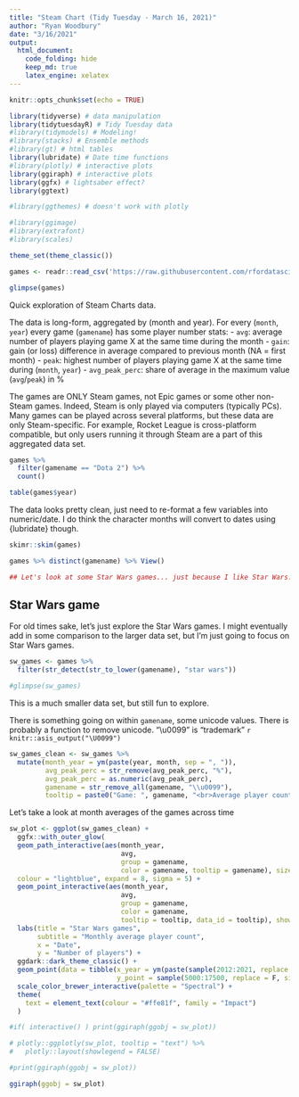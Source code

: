 ```yaml
---
title: "Steam Chart (Tidy Tuesday - March 16, 2021)"
author: "Ryan Woodbury"
date: "3/16/2021"
output: 
  html_document:
    code_folding: hide
    keep_md: true
    latex_engine: xelatex
---
```


```r
knitr::opts_chunk$set(echo = TRUE)
```

```r
library(tidyverse) # data manipulation
library(tidytuesdayR) # Tidy Tuesday data
#library(tidymodels) # Modeling!
#library(stacks) # Ensemble methods
#library(gt) # html tables
library(lubridate) # Date time functions
#library(plotly) # interactive plots
library(ggiraph) # interactive plots
library(ggfx) # lightsaber effect?
library(ggtext)

#library(ggthemes) # doesn't work with plotly

#library(ggimage)
#library(extrafont)
#library(scales)

theme_set(theme_classic())
```

```r
games <- readr::read_csv('https://raw.githubusercontent.com/rfordatascience/tidytuesday/master/data/2021/2021-03-16/games.csv')
```

```r
glimpse(games)
```

Quick exploration of Steam Charts data.

The data is long-form, aggregated by (month and year). For every (`month`, `year`) every game (`gamename`) has some player number stats: 
- `avg`: average number of players playing game X at the same time during the month
- `gain`: gain (or loss) difference in average compared to previous month (NA = first month)
- `peak`: highest number of players playing game X at the same time during (`month`, `year`)
- `avg_peak_perc`: share of average in the maximum value (`avg`/`peak`) in %

The games are ONLY Steam games, not Epic games or some other non-Steam games. Indeed, Steam is only played via computers (typically PCs). Many games can be played across several platforms, but these data are only Steam-specific. For example, Rocket League is cross-platform compatible, but only users running it through Steam are a part of this aggregated data set.

```r
games %>% 
  filter(gamename == "Dota 2") %>% 
  count()

table(games$year)

```

The data looks pretty clean, just need to re-format a few variables into numeric/date. I do think the character months will convert to dates using {lubridate} though.

```r
skimr::skim(games)
```

```r
games %>% distinct(gamename) %>% View()

## Let's look at some Star Wars games... just because I like Star Wars.
```


## Star Wars game

For old times sake, let's just explore the Star Wars games. I might eventually add in some comparison to the larger data set, but I'm just going to focus on Star Wars games.

```r
sw_games <- games %>% 
  filter(str_detect(str_to_lower(gamename), "star wars"))

#glimpse(sw_games)
```

This is a much smaller data set, but still fun to explore.

There is something going on within `gamename`, some unicode values. There is probably a function to remove unicode. "\\u0099" is "trademark" `r knitr::asis_output("\U0099")`

```r

sw_games_clean <- sw_games %>% 
  mutate(month_year = ym(paste(year, month, sep = ", ")),
         avg_peak_perc = str_remove(avg_peak_perc, "%"),
         avg_peak_perc = as.numeric(avg_peak_perc),
         gamename = str_remove_all(gamename, "\\u0099"),
         tooltip = paste0("Game: ", gamename, "<br>Average player count: ", avg, "<br>Date: ", month(month_year, label = T), ", ", year(month_year)))
```

Let's take a look at month averages of the games across time

```r
sw_plot <- ggplot(sw_games_clean) +
  ggfx::with_outer_glow(
  geom_path_interactive(aes(month_year, 
                            avg, 
                            group = gamename, 
                            color = gamename, tooltip = gamename), size = 1.25, show.legend = F, alpha = 0.5), 
  colour = "lightblue", expand = 8, sigma = 5) +
  geom_point_interactive(aes(month_year, 
                            avg, 
                            group = gamename, 
                            color = gamename,
                            tooltip = tooltip, data_id = tooltip), show.legend = F) +
  labs(title = "Star Wars games",
       subtitle = "Monthly average player count",
       x = "Date",
       y = "Number of players") +
  ggdark::dark_theme_classic() +
  geom_point(data = tibble(x_year = ym(paste(sample(2012:2021, replace = T, size = 25), sample(1:12, replace = T, size = 25), sep = ", ")),
                           y_point = sample(5000:17500, replace = F, size = 25)), aes(x_year, y_point), size = .5, color = "yellow", shape = 8) +
  scale_color_brewer_interactive(palette = "Spectral") +
  theme(
    text = element_text(colour = "#ffe81f", family = "Impact")
  )

#if( interactive() ) print(ggiraph(ggobj = sw_plot))

# plotly::ggplotly(sw_plot, tooltip = "text") %>% 
#   plotly::layout(showlegend = FALSE)

#print(ggiraph(ggobj = sw_plot))

ggiraph(ggobj = sw_plot)
```

